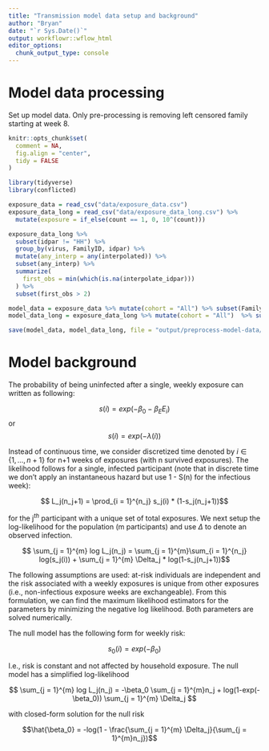 ```yaml
---
title: "Transmission model data setup and background"
author: "Bryan"
date: "`r Sys.Date()`"
output: workflowr::wflow_html
editor_options:
  chunk_output_type: console
---
```


# Model data processing

Set up model data. Only pre-processing is removing left censored family starting at week 8.

```r
knitr::opts_chunk$set(
  comment = NA,
  fig.align = "center",
  tidy = FALSE
)
```

```r

library(tidyverse)
library(conflicted)

```


```r

exposure_data = read_csv("data/exposure_data.csv") 
exposure_data_long = read_csv("data/exposure_data_long.csv") %>%
  mutate(exposure = if_else(count == 1, 0, 10^(count)))

exposure_data_long %>%
  subset(idpar != "HH") %>%
  group_by(virus, FamilyID, idpar) %>%
  mutate(any_interp = any(interpolated)) %>%
  subset(any_interp) %>%
  summarize(
    first_obs = min(which(is.na(interpolate_idpar)))
  ) %>%
  subset(first_obs > 2)

model_data = exposure_data %>% mutate(cohort = "All") %>% subset(FamilyID != "AD")
model_data_long = exposure_data_long %>% mutate(cohort = "All")  %>% subset(FamilyID != "AD")

save(model_data, model_data_long, file = "output/preprocess-model-data/model_data.RData")

```


# Model background

The probability of being uninfected after a single, weekly exposure can written as following:

$$ s(i) = exp(-\beta_0  - \beta_{E}E_i) $$
or
$$ s(i) = exp(-\lambda(i)) $$

Instead of continuous time, we consider discretized time denoted by $i \in \{1, ..., n+1\}$ for n+1 weeks of exposures (with n survived exposures). The likelihood follows for a single, infected participant (note that in discrete time we don't apply an instantaneous hazard but use 1 - S(n) for the infectious week):

$$ L_j(n_j+1) = \prod_{i = 1}^{n_j} s_j(i) * (1-s_j(n_j+1))$$

for the j$^{th}$ participant with a unique set of total exposures. We next setup the log-likelihood for the population (m participants) and use $\Delta$ to denote an observed infection.

$$ \sum_{j = 1}^{m} log L_j(n_j) = \sum_{j = 1}^{m}\sum_{i = 1}^{n_j} log(s_j(i)) +  \sum_{j = 1}^{m} \Delta_j * log(1-s_j(n_j+1))$$


The following assumptions are used: at-risk individuals are independent and the risk associated with a weekly exposures is unique from other exposures (i.e., non-infectious exposure weeks are exchangeable). From this formulation, we can find the maximum likelihood estimators for the parameters by minimizing the negative log likelihood. Both parameters are solved numerically.

The null model has the following form for weekly risk:

$$ s_0(i) = exp(-\beta_0) $$

I.e., risk is constant and not affected by household exposure.  The null model has a simplified log-likelihood 

$$ \sum_{j = 1}^{m} log L_j(n_j) = -\beta_0 \sum_{j = 1}^{m}n_j + log(1-exp(-\beta_0)) \sum_{j = 1}^{m} \Delta_j $$

with closed-form solution for the null risk 

$$\hat{\beta_0} = -log(1 - \frac{\sum_{j = 1}^{m} \Delta_j}{\sum_{j = 1}^{m}n_j})$$


